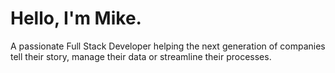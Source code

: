 # Hello, I'm Mike.

A passionate Full Stack Developer helping the next generation of companies tell their story, manage their data or streamline their processes.
